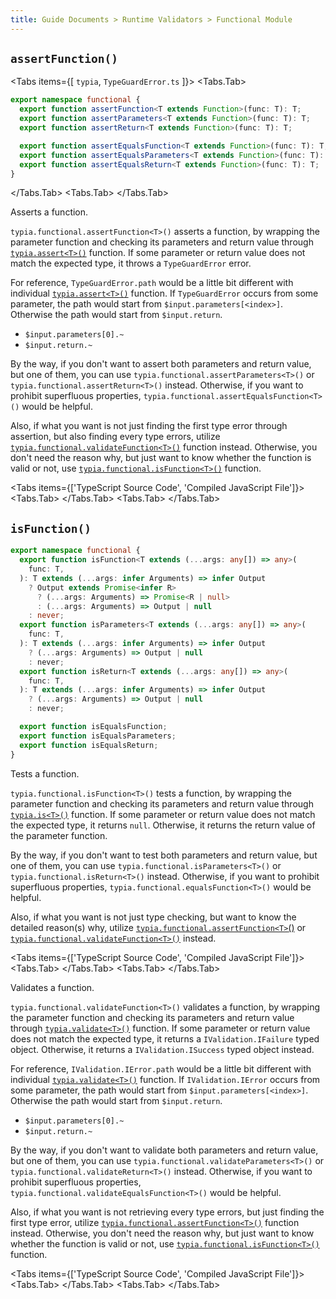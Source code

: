 ```yaml
---
title: Guide Documents > Runtime Validators > Functional Module
---
```



## `assertFunction()`

<Tabs items={[
  <code>typia</code>,
  <code>TypeGuardError.ts</code>
]}>
  <Tabs.Tab>
```typescript showLineNumbers
export namespace functional {
  export function assertFunction<T extends Function>(func: T): T;
  export function assertParameters<T extends Function>(func: T): T;
  export function assertReturn<T extends Function>(func: T): T;

  export function assertEqualsFunction<T extends Function>(func: T): T;
  export function assertEqualsParameters<T extends Function>(func: T): T;
  export function assertEqualsReturn<T extends Function>(func: T): T;
}
```
  </Tabs.Tab>
  <Tabs.Tab>
    <RemoteSource 
      url="https://raw.githubusercontent.com/samchon/typia/refs/heads/master/src/TypeGuardError.ts" 
      filename="typia/TypeGuardError.ts" 
      showLineNumbers />
  </Tabs.Tab>
</Tabs>

Asserts a function.

`typia.functional.assertFunction<T>()` asserts a function, by wrapping the parameter function and checking its parameters and return value through [`typia.assert<T>()`](./assert) function. If some parameter or return value does not match the expected type, it throws a `TypeGuardError` error.

For reference, `TypeGuardError.path` would be a little bit different with individual [`typia.assert<T>()`](./assert) function. If `TypeGuardError` occurs from some parameter, the path would start from `$input.parameters[<index>]`. Otherwise the path would start from `$input.return`.

  - `$input.parameters[0].~`
  - `$input.return.~`

By the way, if you don't want to assert both parameters and return value, but one of them, you can use `typia.functional.assertParameters<T>()` or `typia.functional.assertReturn<T>()` instead. Otherwise, if you want to prohibit superfluous properties, `typia.functional.assertEqualsFunction<T>()` would be helpful.

Also, if what you want is not just finding the first type error through assertion, but also finding every type errors, utilize [`typia.functional.validateFunction<T>()`](#validatefunction) function instead. Otherwise, you don't need the reason why, but just want to know whether the function is valid or not, use [`typia.functional.isFunction<T>()`](#isfunction) function.

<Tabs items={['TypeScript Source Code', 'Compiled JavaScript File']}>
  <Tabs.Tab>
    <RemoteSource 
      url="https://raw.githubusercontent.com/samchon/typia/refs/heads/master/examples/src/functional/assertFunction.ts" 
      filename="examples/src/functional/assertFunction.ts" 
      showLineNumbers />
  </Tabs.Tab>
  <Tabs.Tab>
    <RemoteSource 
      url="https://raw.githubusercontent.com/samchon/typia/refs/heads/master/examples/bin/functional/assertFunction.js" 
      filename="examples/bin/functional/assertFunction.js" 
      showLineNumbers />
  </Tabs.Tab>
</Tabs>

## `isFunction()`

```typescript filename="typia" showLineNumbers
export namespace functional {
  export function isFunction<T extends (...args: any[]) => any>(
    func: T,
  ): T extends (...args: infer Arguments) => infer Output
    ? Output extends Promise<infer R>
      ? (...args: Arguments) => Promise<R | null>
      : (...args: Arguments) => Output | null
    : never;
  export function isParameters<T extends (...args: any[]) => any>(
    func: T,
  ): T extends (...args: infer Arguments) => infer Output
    ? (...args: Arguments) => Output | null
    : never;
  export function isReturn<T extends (...args: any[]) => any>(
    func: T,
  ): T extends (...args: infer Arguments) => infer Output
    ? (...args: Arguments) => Output | null
    : never;

  export function isEqualsFunction;
  export function isEqualsParameters;
  export function isEqualsReturn;
}
```

Tests a function.

`typia.functional.isFunction<T>()` tests a function, by wrapping the parameter function and checking its parameters and return value through [`typia.is<T>()`](./is) function. If some parameter or return value does not match the expected type, it returns `null`. Otherwise, it returns the return value of the parameter function.

By the way, if you don't want to test both parameters and return value, but one of them, you can use `typia.functional.isParameters<T>()` or `typia.functional.isReturn<T>()` instead. Otherwise, if you want to prohibit superfluous properties, `typia.functional.equalsFunction<T>()` would be helpful.

Also, if what you want is not just type checking, but want to know the detailed reason(s) why, utilize [`typia.functional.assertFunction<T>`()](#assertfunction) or [`typia.functional.validateFunction<T>()`](#validatefunction) instead.

<Tabs items={['TypeScript Source Code', 'Compiled JavaScript File']}>
  <Tabs.Tab>
    <RemoteSource 
      url="https://raw.githubusercontent.com/samchon/typia/refs/heads/master/examples/src/functional/isFunction.ts" 
      filename="examples/src/functional/isFunction.ts" 
      showLineNumbers />
  </Tabs.Tab>
  <Tabs.Tab>
    <RemoteSource 
      url="https://raw.githubusercontent.com/samchon/typia/refs/heads/master/examples/bin/functional/isFunction.js" 
      filename="examples/bin/functional/isFunction.js" 
      showLineNumbers />
  </Tabs.Tab>
</Tabs>

Validates a function.

`typia.functional.validateFunction<T>()` validates a function, by wrapping the parameter function and checking its parameters and return value through [`typia.validate<T>()`](./validate) function. If some parameter or return value does not match the expected type, it returns a `IValidation.IFailure` typed object. Otherwise, it returns a `IValidation.ISuccess` typed object instead.

For reference, `IValidation.IError.path` would be a little bit different with individual [`typia.validate<T>()`](./validate) function. If `IValidation.IError` occurs from some parameter, the path would start from `$input.parameters[<index>]`. Otherwise the path would start from `$input.return`.

  - `$input.parameters[0].~`
  - `$input.return.~`

By the way, if you don't want to validate both parameters and return value, but one of them, you can use `typia.functional.validateParameters<T>()` or `typia.functional.validateReturn<T>()` instead. Otherwise, if you want to prohibit superfluous properties, `typia.functional.validateEqualsFunction<T>()` would be helpful.

Also, if what you want is not retrieving every type errors, but just finding the first type error, utilize [`typia.functional.assertFunction<T>()`](#assertfunction) function instead. Otherwise, you don't need the reason why, but just want to know whether the function is valid or not, use [`typia.functional.isFunction<T>()`](#isfunction) function.

<Tabs items={['TypeScript Source Code', 'Compiled JavaScript File']}>
  <Tabs.Tab>
    <RemoteSource 
      url="https://raw.githubusercontent.com/samchon/typia/refs/heads/master/examples/src/functional/validateFunction.ts" 
      filename="examples/src/functional/validateFunction.ts" 
      showLineNumbers />
  </Tabs.Tab>
  <Tabs.Tab>
    <RemoteSource 
      url="https://raw.githubusercontent.com/samchon/typia/refs/heads/master/examples/bin/functional/validateFunction.js" 
      filename="examples/bin/functional/validateFunction.js" 
      showLineNumbers />
  </Tabs.Tab>
</Tabs>